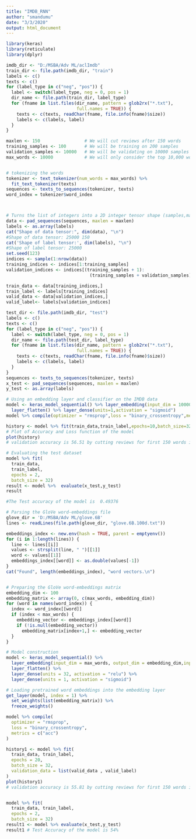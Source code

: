 ---
title: "IMDB_RNN"
author: "smandumu"
date: "3/3/2020"
output: html_document
---
```{r}
library(keras)
library(reticulate)
library(dplyr)

imdb_dir <- "D:/MSBA/Adv ML/aclImdb"
train_dir <- file.path(imdb_dir, "train")
labels <- c()
texts <- c()
for (label_type in c("neg", "pos")) {
  label <- switch(label_type, neg = 0, pos = 1)
  dir_name <- file.path(train_dir, label_type)
  for (fname in list.files(dir_name, pattern = glob2rx("*.txt"),
                           full.names = TRUE)) {
    texts <- c(texts, readChar(fname, file.info(fname)$size))
    labels <- c(labels, label)
  }
}

maxlen <- 150                 # We will cut reviews after 150 words
training_samples <- 100       # We will be training on 200 samples
validation_samples <- 10000   # We will be validating on 10000 samples
max_words <- 10000            # We will only consider the top 10,000 words in the dataset


# tokenizing the words
tokenizer <- text_tokenizer(num_words = max_words) %>%
  fit_text_tokenizer(texts)
sequences <- texts_to_sequences(tokenizer, texts)
word_index = tokenizer$word_index



# Turns the list of integers into a 2D integer tensor shape (samples,maxlen)
data <- pad_sequences(sequences, maxlen = maxlen)
labels <- as.array(labels)
cat("Shape of data tensor:", dim(data), "\n")
#Shape of data tensor: 25000 150 
cat('Shape of label tensor:', dim(labels), "\n")
#Shape of label tensor: 25000
set.seed(123)
indices <- sample(1:nrow(data))
training_indices <- indices[1:training_samples]
validation_indices <- indices[(training_samples + 1):
                                (training_samples + validation_samples)]

train_data <- data[training_indices,]
train_label <- labels[training_indices]
valid_data <- data[validation_indices,]
valid_label<- labels[validation_indices]

test_dir <- file.path(imdb_dir, "test")
labels <- c()
texts <- c()
for (label_type in c("neg", "pos")) {
  label <- switch(label_type, neg = 0, pos = 1)
  dir_name <- file.path(test_dir, label_type)
  for (fname in list.files(dir_name, pattern = glob2rx("*.txt"),
                           full.names = TRUE)) {
    texts <- c(texts, readChar(fname, file.info(fname)$size))
    labels <- c(labels, label)
  }
}
sequences <- texts_to_sequences(tokenizer, texts)
x_test <- pad_sequences(sequences, maxlen = maxlen)
y_test <- as.array(labels)

# Using an embedding layer and classifier on the IMDB data
model <- keras_model_sequential() %>% layer_embedding(input_dim = 10000,output_dim = 8,input_length = maxlen) %>% 
  layer_flatten() %>% layer_dense(units=1,activation = "sigmoid")
model %>% compile(optimizer = "rmsprop",loss = "binary_crossentropy",metrics=c("acc"))

history <- model %>% fit(train_data,train_label,epochs=10,batch_size=32,validation_data = list(valid_data,valid_label))
# Plot of Accuracy and Loss function of the model
plot(history)
# validation accuracy is 56.51 by cutting reviews for first 150 words in every 100 samples.

# Evaluating the test dataset 
model %>% fit(
  train_data,
  train_label,
  epochs = 2,
  batch_size = 32)
result <- model %>%  evaluate(x_test,y_test)
result

#The Test accuracy of the model is  0.49376

# Parsing the GloVe word-embeddings file
glove_dir = 'D:/MSBA/Adv ML/glove.6B'
lines <- readLines(file.path(glove_dir, "glove.6B.100d.txt"))

embeddings_index <- new.env(hash = TRUE, parent = emptyenv())
for (i in 1:length(lines)) {
  line <- lines[[i]]
  values <- strsplit(line, " ")[[1]]
  word <- values[[1]]
  embeddings_index[[word]] <- as.double(values[-1])
}
cat("Found", length(embeddings_index), "word vectors.\n")


# Preparing the GloVe word-embeddings matrix
embedding_dim <- 100
embedding_matrix <- array(0, c(max_words, embedding_dim))
for (word in names(word_index)) {
  index <- word_index[[word]]
  if (index < max_words) {
    embedding_vector <- embeddings_index[[word]]
    if (!is.null(embedding_vector))
      embedding_matrix[index+1,] <- embedding_vector
  }
}

# Model construction
model <- keras_model_sequential() %>%
  layer_embedding(input_dim = max_words, output_dim = embedding_dim,input_length = maxlen) %>%
  layer_flatten() %>%
  layer_dense(units = 32, activation = "relu") %>%
  layer_dense(units = 1, activation = "sigmoid")

# Loading pretrained word embeddings into the embedding layer
get_layer(model, index = 1) %>%
  set_weights(list(embedding_matrix)) %>%
  freeze_weights()

model %>% compile(
  optimizer = "rmsprop",
  loss = "binary_crossentropy",
  metrics = c("acc")
)

history1 <- model %>% fit(
  train_data, train_label,
  epochs = 20,
  batch_size = 32,
  validation_data = list(valid_data , valid_label)
)
plot(history1)
# validation accuracy is 55.81 by cutting reviews for first 150 words in every 100 samples 


model %>% fit(
  train_data, train_label,
  epochs = 2,
  batch_size = 32)
result1 <- model %>% evaluate(x_test,y_test)
result1 # Test Accuracy of the model is 54%


```

